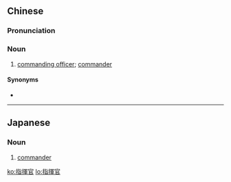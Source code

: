 {{also|指挥官}}
==Chinese==
{{zh-forms|s=指挥官|type=21}}

===Pronunciation===
{{zh-pron
|m=zhǐhuīguān
|c=zi2 fai1 gun1
|h=pfs=chṳ́-fî-kôn
|mn=chí-hui-koaⁿ
|cat=n
}}

===Noun===
{{zh-noun}}

# [[commanding officer]]; [[commander]]

====Synonyms====
* {{zh-l|司令官}}

----

==Japanese==
{{ja-kanjitab|指|揮|官}}

===Noun===
{{ja-noun|しきかん}}

# [[commander]]
#: {{ja-usex|直接、'''指揮官'''に報告した。|^ちょくせつ、'''しきかん''' に ほうこく した。|We reported the incident to the '''commander''' directly.}}

[[ko:指揮官]]
[[lo:指揮官]]